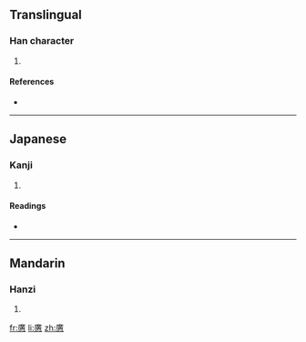 ==Translingual==

===Han character===
{{Han char|rn=61|rad=心|as=15|sn=19|four=|canj=戈廿中心 (ITLP), 戈廿一心 (ITMP)}}

# {{defn|Han|sort=心15}}

====References====
* {{Han ref|kx=0407.270|dkj=11408|dj=0748.160|hdz=42366.090|uh=61EC|ud=25068}}

----

==Japanese==

===Kanji===
{{ja-kanji|grade=|rs=心15}}

# {{defn|Japanese}}

====Readings====
* {{ja-readings|on=[[こう]] (kō), [[かう]] (kau)|kun=[[ひろい]] (hiroi), [[おおきい]] (ookii), [[むなし]] (munashi), [[つよい]] (tsuyoi)}}

----

==Mandarin==

===Hanzi===
{{cmn-hanzi|pin=[[kuàng]] ([[kuang4]]), [[yōu]] ([[you1]])|wg=k'uang<sup>4</sup>, yu<sup>1</sup>}}

# {{defn|Mandarin}}

[[fr:懬]]
[[li:懬]]
[[zh:懬]]